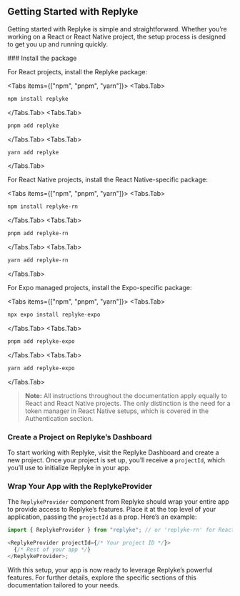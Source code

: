 
## Getting Started with Replyke

Getting started with Replyke is simple and straightforward. Whether you’re working on a React or React Native project, the setup process is designed to get you up and running quickly.

<Steps>
### Install the package
 
For React projects, install the Replyke package:

<Tabs items={["npm", "pnpm", "yarn"]}>
  <Tabs.Tab>
  ```bash
  npm install replyke
  ```
  </Tabs.Tab>
    <Tabs.Tab>
  ```bash
  pnpm add replyke
  ```
  </Tabs.Tab>
    <Tabs.Tab>
  ```bash
  yarn add replyke
  ```
  </Tabs.Tab>
</Tabs>

For React Native projects, install the React Native-specific package:

<Tabs items={["npm", "pnpm", "yarn"]}>
  <Tabs.Tab>
  ```bash
  npm install replyke-rn
  ```
  </Tabs.Tab>
    <Tabs.Tab>
  ```bash
  pnpm add replyke-rn
  ```
  </Tabs.Tab>
    <Tabs.Tab>
  ```bash
  yarn add replyke-rn
  ```
  </Tabs.Tab>
</Tabs>

For Expo managed projects, install the Expo-specific package:

<Tabs items={["npm", "pnpm", "yarn"]}>
  <Tabs.Tab>
  ```bash
  npx expo install replyke-expo
  ```
  </Tabs.Tab>
    <Tabs.Tab>
  ```bash
  pnpm add replyke-expo
  ```
  </Tabs.Tab>
    <Tabs.Tab>
  ```bash
  yarn add replyke-expo
  ```
  </Tabs.Tab>
</Tabs>

> **Note:** All instructions throughout the documentation apply equally to React and React Native projects. The only distinction is the need for a token manager in React Native setups, which is covered in the Authentication section.

### Create a Project on Replyke’s Dashboard

To start working with Replyke, visit the Replyke Dashboard and create a new project. Once your project is set up, you’ll receive a `projectId`, which you’ll use to initialize Replyke in your app.

### Wrap Your App with the ReplykeProvider

The `ReplykeProvider` component from Replyke should wrap your entire app to provide access to Replyke’s features. Place it at the top level of your application, passing the `projectId` as a prop. Here’s an example:

```javascript
import { ReplykeProvider } from "replyke"; // or 'replyke-rn' for React Native

<ReplykeProvider projectId={/* Your project ID */}>
  {/* Rest of your app */}
</ReplykeProvider>;
```

With this setup, your app is now ready to leverage Replyke’s powerful features. For further details, explore the specific sections of this documentation tailored to your needs.

</Steps>
